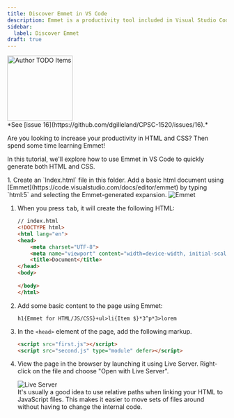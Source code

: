 ```yaml
---
title: Discover Emmet in VS Code
description: Emmet is a productivity tool included in Visual Studio Code. With emmet, you can use code snippets to quickly generate HTML and CSS.
sidebar:
  label: Discover Emmet
draft: true
---
```




<Image src={todo} alt="Author TODO Items" class="float-end ml-3" width="150" />
<Aside title="Work-In-Progress (WIP)" type="caution">
*See [issue 16](https://github.com/dgilleland/CPSC-1520/issues/16).*
</Aside>


Are you looking to increase your productivity in HTML and CSS? Then spend some time learning Emmet!

In this tutorial, we'll explore how to use Emmet in VS Code to quickly generate both HTML and CSS.

<Steps>
1. Create an `Index.html` file in this folder. Add a basic html document using [Emmet](https://code.visualstudio.com/docs/editor/emmet) by typing `html:5` and selecting the Emmet-generated expansion.

   <Image src={emmet} alt="Emmet"/>

1.  When you press <kbd>tab</kbd>, it will create the following HTML:

    ```html "device-width" "1.0" "Document" wrap
    // index.html
    <!DOCTYPE html>
    <html lang="en">
    <head>
        <meta charset="UTF-8">
        <meta name="viewport" content="width=device-width, initial-scale=1.0">
        <title>Document</title>
    </head>
    <body>
        
    </body>
    </html>
    ```

1. Add some basic content to the page using Emmet:

    ```
    h1{Emmet for HTML/JS/CSS}+ul>li{Item $}*3^p*3>lorem
    ```

1. In the `<head>` element of the page, add the following markup.

    ```html
    <script src="first.js"></script>
    <script src="second.js" type="module" defer></script>
    ```

1. View the page in the browser by launching it using Live Server. Right-click on the file and choose "Open with Live Server".

    <Image src={liveServer} alt="Live Server"/>

    <Aside type="tip">
      It's usually a good idea to use relative paths when linking your HTML to JavaScript files. This makes it easier to move sets of files around without having to change the internal code.
    </Aside>
</Steps>
